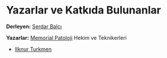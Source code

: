 # Yazarlar ve Katkıda Bulunanlar {.unnumbered}

**Derleyen:** [Serdar Balcı](https://www.serdarbalci.com)

**Yazarlar:** [Memorial Patoloji](https://MemorialPath.github.io) Hekim ve Teknikerleri

-   [Ilknur Turkmen](https://www.memorial.com.tr/en/doctors/ilknur-turkmen-1975)
